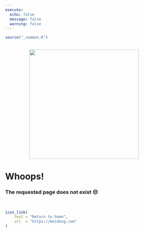 ```yaml
---
execute: 
  echo: false
  message: false
  warning: false
---
```


```r
source("_common.R")
```

:::float-left

<br>
<center>
<img src="images/404.png" width=350>
</center>

# Whoops!

### The requested page does not exist 😔

<br>

```r
icon_link(
    text = "Return to home",
    url  = "https://meidong.com"
)
```

:::